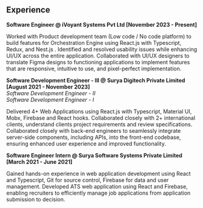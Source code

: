 ## Experience

**Software Engineer @ iVoyant Systems Pvt Ltd [November 2023 - Present]**<br />

Worked with Product development team (Low code / No code platform) to build features for Orchestration Engine using React.js with Typescript, Redux, and Nest.js .
Identified and resolved usability issues while enhancing UI/UX across the entire application.
Collaborated with UI/UX designers to translate Figma designs to functioning applications to implement
features that are responsive, intuitive to use, and pixel-perfect implementation.

**Software Development Engineer - III @ Surya Digitech Private Limited [August 2021 - November 2023]**<br />
_Software Development Engineer - II_<br />
_Software Development Engineer - I_

Delivered 4+ Web Applications using React.js with Typescript, Material UI, Mobx, Firebase and React hooks.
Collaborated closely with 2+ international clients, understand clients project requirements and review
specifications.
Collaborated closely with back-end engineers to seamlessly integrate server-side components, including
APIs, into the front-end codebase, ensuring enhanced user experience and improved functionality.

**Software Engineer Intern @ Surya Software Systems Private Limited [March 2021 - June 2021]**<br />

Gained hands-on experience in web application development using React and Typescript, Git for source control, Firebase for data and user management.
Developed ATS web application using React and Firebase, enabling recruiters to efficiently manage job applications from application submission to decision.


